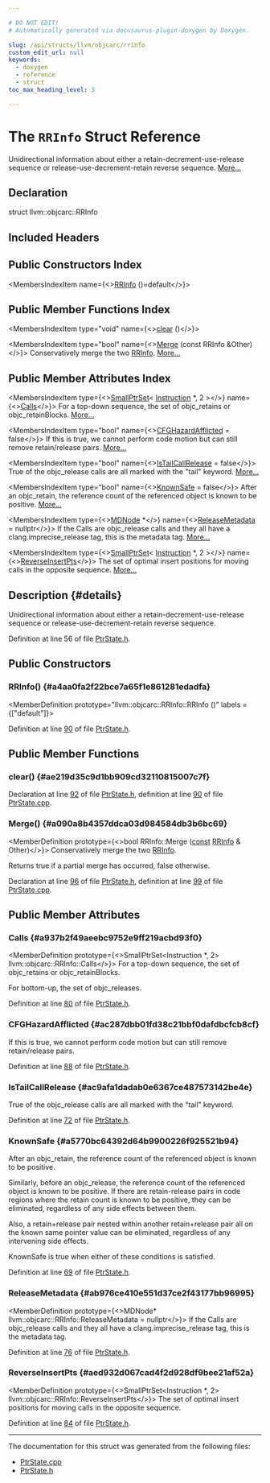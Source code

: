 ```yaml
---

# DO NOT EDIT!
# Automatically generated via docusaurus-plugin-doxygen by Doxygen.

slug: /api/structs/llvm/objcarc/rrinfo
custom_edit_url: null
keywords:
  - doxygen
  - reference
  - struct
toc_max_heading_level: 3

---
```





# The `RRInfo` Struct Reference

<DoxygenPage pluginConfig={pluginConfig}>

Unidirectional information about either a retain-decrement-use-release sequence or release-use-decrement-retain reverse sequence. <a href="#details">More...</a>

## Declaration

<CodeBlock>struct llvm::objcarc::RRInfo</CodeBlock>

## Included Headers

<IncludesList>
<IncludesListItem
  filePath="Transforms/ObjCARC/PtrState.h"
  permalink="/docs/api/files/lib/lib/transforms/lib/transforms/objcarc/ptrstate-h"
  isLocal="true" />
</IncludesList>

## Public Constructors Index

<MembersIndex>

<MembersIndexItem
  name={<><a href="#a4aa0fa2f22bce7a65f1e861281edadfa">RRInfo</a> ()=default</>}>
</MembersIndexItem>

</MembersIndex>

## Public Member Functions Index

<MembersIndex>

<MembersIndexItem
  type="void"
  name={<><a href="#ae219d35c9d1bb909cd32110815007c7f">clear</a> ()</>}>
</MembersIndexItem>

<MembersIndexItem
  type="bool"
  name={<><a href="#a090a8b4357ddca03d984584db3b6bc69">Merge</a> (const RRInfo &amp;Other)</>}>
Conservatively merge the two <a href="/docs/api/structs/llvm/objcarc/rrinfo">RRInfo</a>. <a href="#a090a8b4357ddca03d984584db3b6bc69">More...</a>
</MembersIndexItem>

</MembersIndex>

## Public Member Attributes Index

<MembersIndex>

<MembersIndexItem
  type={<><a href="/docs/api/classes/llvm/smallptrset">SmallPtrSet</a>&lt; <a href="/docs/api/classes/llvm/instruction">Instruction</a> &#42;, 2 &gt;</>}
  name={<><a href="#a937b2f49aeebc9752e9ff219acbd93f0">Calls</a></>}>
For a top-down sequence, the set of objc&#95;retains or objc&#95;retainBlocks. <a href="#a937b2f49aeebc9752e9ff219acbd93f0">More...</a>
</MembersIndexItem>

<MembersIndexItem
  type="bool"
  name={<><a href="#ac287dbb01fd38c21bbf0dafdbcfcb8cf">CFGHazardAfflicted</a> = false</>}>
If this is true, we cannot perform code motion but can still remove retain/release pairs. <a href="#ac287dbb01fd38c21bbf0dafdbcfcb8cf">More...</a>
</MembersIndexItem>

<MembersIndexItem
  type="bool"
  name={<><a href="#ac9afa1dadab0e6367ce487573142be4e">IsTailCallRelease</a> = false</>}>
True of the objc&#95;release calls are all marked with the &quot;tail&quot; keyword. <a href="#ac9afa1dadab0e6367ce487573142be4e">More...</a>
</MembersIndexItem>

<MembersIndexItem
  type="bool"
  name={<><a href="#a5770bc64392d64b9900226f925521b94">KnownSafe</a> = false</>}>
After an objc&#95;retain, the reference count of the referenced object is known to be positive. <a href="#a5770bc64392d64b9900226f925521b94">More...</a>
</MembersIndexItem>

<MembersIndexItem
  type={<><a href="/docs/api/classes/llvm/mdnode">MDNode</a> &#42;</>}
  name={<><a href="#ab976ce410e551d37ce2f43177bb96995">ReleaseMetadata</a> = nullptr</>}>
If the Calls are objc&#95;release calls and they all have a clang.imprecise&#95;release tag, this is the metadata tag. <a href="#ab976ce410e551d37ce2f43177bb96995">More...</a>
</MembersIndexItem>

<MembersIndexItem
  type={<><a href="/docs/api/classes/llvm/smallptrset">SmallPtrSet</a>&lt; <a href="/docs/api/classes/llvm/instruction">Instruction</a> &#42;, 2 &gt;</>}
  name={<><a href="#aed932d067cad4f2d928df9bee21af52a">ReverseInsertPts</a></>}>
The set of optimal insert positions for moving calls in the opposite sequence. <a href="#aed932d067cad4f2d928df9bee21af52a">More...</a>
</MembersIndexItem>

</MembersIndex>

## Description {#details}

Unidirectional information about either a retain-decrement-use-release sequence or release-use-decrement-retain reverse sequence.

Definition at line 56 of file <a href="/docs/api/files/lib/lib/transforms/lib/transforms/objcarc/ptrstate-h">PtrState.h</a>.

<SectionDefinition>

## Public Constructors

### RRInfo() {#a4aa0fa2f22bce7a65f1e861281edadfa}

<MemberDefinition
  prototype="llvm::objcarc::RRInfo::RRInfo ()"
  labels = {["default"]}>

Definition at line <a href="/docs/api/files/lib/lib/transforms/lib/transforms/objcarc/ptrstate-h/#l00090">90</a> of file <a href="/docs/api/files/lib/lib/transforms/lib/transforms/objcarc/ptrstate-h">PtrState.h</a>.
</MemberDefinition>

</SectionDefinition>

<SectionDefinition>

## Public Member Functions

### clear() {#ae219d35c9d1bb909cd32110815007c7f}

<MemberDefinition
  prototype="void RRInfo::clear ()">

Declaration at line <a href="/docs/api/files/lib/lib/transforms/lib/transforms/objcarc/ptrstate-h/#l00092">92</a> of file <a href="/docs/api/files/lib/lib/transforms/lib/transforms/objcarc/ptrstate-h">PtrState.h</a>, definition at line <a href="/docs/api/files/lib/lib/transforms/lib/transforms/objcarc/ptrstate-cpp/#l00090">90</a> of file <a href="/docs/api/files/lib/lib/transforms/lib/transforms/objcarc/ptrstate-cpp">PtrState.cpp</a>.
</MemberDefinition>

### Merge() {#a090a8b4357ddca03d984584db3b6bc69}

<MemberDefinition
  prototype={<>bool RRInfo::Merge (<a href="/docs/api/files/lib/lib/target/lib/target/aarch64/aarch64promoteconstant-cpp/#a90f8350fecae261c25be85d38b451bff">const</a> <a href="/docs/api/structs/llvm/objcarc/rrinfo">RRInfo</a> &amp; Other)</>}>
Conservatively merge the two <a href="/docs/api/structs/llvm/objcarc/rrinfo">RRInfo</a>.

Returns true if a partial merge has occurred, false otherwise.

Declaration at line <a href="/docs/api/files/lib/lib/transforms/lib/transforms/objcarc/ptrstate-h/#l00096">96</a> of file <a href="/docs/api/files/lib/lib/transforms/lib/transforms/objcarc/ptrstate-h">PtrState.h</a>, definition at line <a href="/docs/api/files/lib/lib/transforms/lib/transforms/objcarc/ptrstate-cpp/#l00099">99</a> of file <a href="/docs/api/files/lib/lib/transforms/lib/transforms/objcarc/ptrstate-cpp">PtrState.cpp</a>.
</MemberDefinition>

</SectionDefinition>

<SectionDefinition>

## Public Member Attributes

### Calls {#a937b2f49aeebc9752e9ff219acbd93f0}

<MemberDefinition
  prototype={<>SmallPtrSet&lt;Instruction &#42;, 2&gt; llvm::objcarc::RRInfo::Calls</>}>
For a top-down sequence, the set of objc&#95;retains or objc&#95;retainBlocks.

For bottom-up, the set of objc&#95;releases.

Definition at line <a href="/docs/api/files/lib/lib/transforms/lib/transforms/objcarc/ptrstate-h/#l00080">80</a> of file <a href="/docs/api/files/lib/lib/transforms/lib/transforms/objcarc/ptrstate-h">PtrState.h</a>.
</MemberDefinition>

### CFGHazardAfflicted {#ac287dbb01fd38c21bbf0dafdbcfcb8cf}

<MemberDefinition
  prototype="bool llvm::objcarc::RRInfo::CFGHazardAfflicted = false">
If this is true, we cannot perform code motion but can still remove retain/release pairs.

Definition at line <a href="/docs/api/files/lib/lib/transforms/lib/transforms/objcarc/ptrstate-h/#l00088">88</a> of file <a href="/docs/api/files/lib/lib/transforms/lib/transforms/objcarc/ptrstate-h">PtrState.h</a>.
</MemberDefinition>

### IsTailCallRelease {#ac9afa1dadab0e6367ce487573142be4e}

<MemberDefinition
  prototype="bool llvm::objcarc::RRInfo::IsTailCallRelease = false">
True of the objc&#95;release calls are all marked with the &quot;tail&quot; keyword.

Definition at line <a href="/docs/api/files/lib/lib/transforms/lib/transforms/objcarc/ptrstate-h/#l00072">72</a> of file <a href="/docs/api/files/lib/lib/transforms/lib/transforms/objcarc/ptrstate-h">PtrState.h</a>.
</MemberDefinition>

### KnownSafe {#a5770bc64392d64b9900226f925521b94}

<MemberDefinition
  prototype="bool llvm::objcarc::RRInfo::KnownSafe = false">
After an objc&#95;retain, the reference count of the referenced object is known to be positive.

Similarly, before an objc&#95;release, the reference count of the referenced object is known to be positive. If there are retain-release pairs in code regions where the retain count is known to be positive, they can be eliminated, regardless of any side effects between them.

Also, a retain+release pair nested within another retain+release pair all on the known same pointer value can be eliminated, regardless of any intervening side effects.

KnownSafe is true when either of these conditions is satisfied.

Definition at line <a href="/docs/api/files/lib/lib/transforms/lib/transforms/objcarc/ptrstate-h/#l00069">69</a> of file <a href="/docs/api/files/lib/lib/transforms/lib/transforms/objcarc/ptrstate-h">PtrState.h</a>.
</MemberDefinition>

### ReleaseMetadata {#ab976ce410e551d37ce2f43177bb96995}

<MemberDefinition
  prototype={<>MDNode&#42; llvm::objcarc::RRInfo::ReleaseMetadata = nullptr</>}>
If the Calls are objc&#95;release calls and they all have a clang.imprecise&#95;release tag, this is the metadata tag.

Definition at line <a href="/docs/api/files/lib/lib/transforms/lib/transforms/objcarc/ptrstate-h/#l00076">76</a> of file <a href="/docs/api/files/lib/lib/transforms/lib/transforms/objcarc/ptrstate-h">PtrState.h</a>.
</MemberDefinition>

### ReverseInsertPts {#aed932d067cad4f2d928df9bee21af52a}

<MemberDefinition
  prototype={<>SmallPtrSet&lt;Instruction &#42;, 2&gt; llvm::objcarc::RRInfo::ReverseInsertPts</>}>
The set of optimal insert positions for moving calls in the opposite sequence.

Definition at line <a href="/docs/api/files/lib/lib/transforms/lib/transforms/objcarc/ptrstate-h/#l00084">84</a> of file <a href="/docs/api/files/lib/lib/transforms/lib/transforms/objcarc/ptrstate-h">PtrState.h</a>.
</MemberDefinition>

</SectionDefinition>

<hr/>

The documentation for this struct was generated from the following files:

<ul>
<li><a href="/docs/api/files/lib/lib/transforms/lib/transforms/objcarc/ptrstate-cpp">PtrState.cpp</a></li>
<li><a href="/docs/api/files/lib/lib/transforms/lib/transforms/objcarc/ptrstate-h">PtrState.h</a></li>
</ul>

</DoxygenPage>
